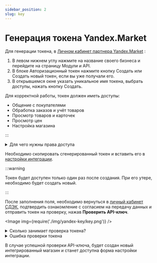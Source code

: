 ```yaml
---
sidebar_position: 2
slug: key
---
```


# Генерация токена Yandex.Market

Для генерации токена, в [Личном кабинет партнера Yandex.Market](https://partner.market.yandex.ru/) :
1. В левом нижнем углу нажмите на название своего бизнеса и перейдите на страницу Модули и API.
2. В блоке Авторизационный токен нажмите кнопку Создать или Создать новый токен, если вы уже получали его.
3. В открывшемся окне указать уникальное имя токена, выбрать доступы, нажать кнопку Создать.


Для корректной работы, токен должен иметь доступы:
- Общение с покупателями
- Обработка заказов и учёт товаров
- Просмотр товаров и карточек
- Просмотр цен
- Настройка магазина

:::

<details>
    <summary>Для чего нужны права доступа</summary>

    - для получения информации о габаритах товаров для накладной.
    - для получения информации о заказах.
    - для загрузки объявленной стоимости товара в накладную.
    — для отправки кода получения покупателям.
Важно! Токен не должен быть тестовым, иначе интеграция не сможет передавать данные о заказах между системами.

</details>

Необходимо скопировать сгенерированный токен и вставить его в [настройки интеграции](https://lk.cdek.ru/integration).

:::warning

Токен будет доступен только один раз после создания. При его утере, необходимо будет создать новый.

:::

После заполнения поля, необходимо вернуться в [личный кабинет СДЭК](https://lk.cdek.ru), подтвердить ознакомление с
согласием на передачу данных и отправить токен на проверку, нажав **Проверить API-ключ**.

<Image img={require('./img/yandex-key/key.png')} />

<details>
    <summary>Сколько занимает проверка токена?</summary>

    <Image img={require('./img/yandex-key/check.png')} />

    Проверка токена занимает от 1 минуты до нескольких часов, в зависимости от нагрузки на сервер интеграции.

    Если проверка занимает более 24 часов, необходимо обратиться в [техническую поддержку СДЭК](mailto:integrator@cdek.ru).

</details>

<details>
    <summary>Ошибка проверки токена</summary>

    <Image img={require('./img/yandex-key/error.png')} />

    В случае ошибки проверки токена, необходимо проверить правильность введенного токена и выданных ему прав доступа.
    При необходимости, требуется создать новый токен и повторить процедуру.

    Если проблема не решается, необходимо обратиться в [техническую поддержку СДЭК](mailto:integrator@cdek.ru)

</details>

В случае успешной проверки API-ключа, будет создан новый интегрированный магазин и станет доступна форма настройки
интеграции.
